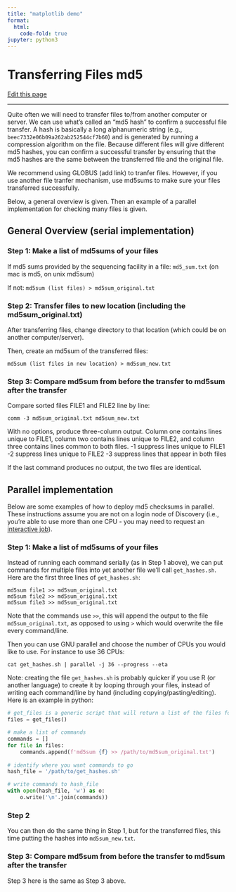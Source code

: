 ```yaml
---
title: "matplotlib demo"
format:
  html:
    code-fold: true
jupyter: python3
---
```


# Transferring Files md5

[Edit this page](https://github.com/DrK-Lo/lotterhoslabprotocols/edit/main/code_checksums.qmd)

------------------------------------------------------------------------

Quite often we will need to transfer files to/from another computer or server. We can use what's called an "md5 hash" to confirm a successful file transfer. A hash is basically a long alphanumeric string (e.g., `beec7332e06b09a262ab252544cf7b60`) and is generated by running a compression algorithm on the file. Because different files will give different md5 hashes, you can confirm a successful transfer by ensuring that the md5 hashes are the same between the transferred file and the original file.

We recommend using GLOBUS (add link) to tranfer files. However, if you use another file tranfer mechanism, use md5sums to make sure your files transferred successfully.

Below, a general overview is given. Then an example of a parallel implementation for checking many files is given.

## General Overview (serial implementation)

### **Step 1: Make a list of md5sums of your files** {.unnumbered}

If md5 sums provided by the sequencing facility in a file: `md5_sum.txt` (on mac is md5, on unix md5sum)

If not: `md5sum (list files) > md5sum_original.txt`

### **Step 2: Transfer files to new location (including the md5sum_original.txt)** {.unnumbered}

After transferring files, change directory to that location (which could be on another computer/server).

Then, create an md5sum of the transferred files:

`md5sum (list files in new location) > md5sum_new.txt`

### **Step 3: Compare md5sum from before the transfer to md5sum after the transfer** {.unnumbered}

Compare sorted files FILE1 and FILE2 line by line:

`comm -3 md5sum_original.txt md5sum_new.txt`

With no options, produce three-column output. Column one contains lines unique to FILE1, column two contains lines unique to FILE2, and column three contains lines common to both files. -1 suppress lines unique to FILE1 -2 suppress lines unique to FILE2 -3 suppress lines that appear in both files

If the last command produces no output, the two files are identical.

## Parallel implementation

Below are some examples of how to deploy md5 checksums in parallel. These instructions assume you are not on a login node of Discovery (i.e., you're able to use more than one CPU - you may need to request an [interactive job](https://hpc.nmsu.edu/discovery/slurm/interactive-jobs/)).

### **Step 1: Make a list of md5sums of your files**

Instead of running each command serially (as in Step 1 above), we can put commands for multiple files into yet another file we'll call `get_hashes.sh`. Here are the first three lines of `get_hashes.sh`:

```
md5sum file1 >> md5sum_original.txt
md5sum file2 >> md5sum_original.txt
md5sum file3 >> md5sum_original.txt
```

Note that the commands use `>>`, this will append the output to the file `md5sum_original.txt`, as opposed to using `>` which would overwrite the file every command/line.

Then you can use GNU parallel and choose the number of CPUs you would like to use. For instance to use 36 CPUs:

```cat get_hashes.sh | parallel -j 36 --progress --eta```

Note: creating the file `get_hashes.sh` is probably quicker if you use R (or another language) to create it by looping through your files, instead of writing each command/line by hand (including copying/pasting/editing). Here is an example in python:

```python
# get_files is a generic script that will return a list of the files for which you want hashes
files = get_files()

# make a list of commands
commands = []
for file in files:
    commands.append(f'md5sum {f} >> /path/to/md5sum_original.txt')
    
# identify where you want commands to go
hash_file = '/path/to/get_hashes.sh'

# write commands to hash_file
with open(hash_file, 'w') as o:
    o.write('\n'.join(commands))

```

### **Step 2**

You can then do the same thing in Step 1, but for the transferred files, this time putting the hashes into `md5sum_new.txt`.

### **Step 3: Compare md5sum from before the transfer to md5sum after the transfer**

Step 3 here is the same as Step 3 above.
